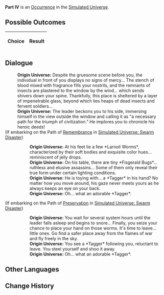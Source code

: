{{Simulated Universe Event Infobox
|title         = Part IV
|image         = 2.png
|type          =
|domains_su    = 
|domains_ext   = 
|domains_swarm = 
|domains_gng   = 
|requirements  =
|prev          = 
|next          = 
|indexRewards  =
|characters    = 
}}
'''Part IV''' is an [[Simulated Universe/Occurrence|Occurrence]] in the [[Simulated Universe]].

==Possible Outcomes==
{| class="article-table"
!Choice
!Result

|}

<!--
==Gameplay Notes==

-->
==Dialogue==
{{Dialogue Start}}
:'''Origin Universe:''' Despite the gruesome scene before you, the individual in front of you displays no signs of mercy... The stench of blood mixed with fragrance fills your nostrils, and the remnants of insects are plastered to the window by the wind... which sends shivers down your spine. Thankfully, this place is sheltered by a layer of impenetrable glass, beyond which lies heaps of dead insects and fervent soldiers...
:'''Origin Universe:''' The leader beckons you to his side, immersing himself in the view outside the window and calling it as "a necessary path for the triumph of civilization." He implores you to chronicle his heroic deeds!
;(If embarking on the Path of [[Simulated Universe/Paths#Remembrance|Remembrance]] in [[Simulated Universe: Swarm Disaster]])
:{{SU Special Dialogue|Remembrance|Look around while making the record.|You're curious as to what kinds of insects he's caught during the process.}}
::'''Origin Universe:''' At his feet lie a few *Larnoli Worms*, characterized by their soft bodies and exquisite color hues... reminiscent of jelly drops.
::'''Origin Universe:''' On his table, there are tiny *Fisgerald Bugs*... ruthless and elusive assassins... Some of them only reveal their true form under certain lighting conditions.
::'''Origin Universe:''' He is toying with... a *Tagger* in his hand? No matter how you move around, his gaze never meets yours as he always keeps an eye on your back.
::'''Origin Universe:''' Oh... what an adorable *Tagger*.
;(If embarking on the Path of [[Simulated Universe/Paths#Preservation|Preservation]] in [[Simulated Universe: Swarm Disaster]])
:{{SU Special Dialogue|Preservation|Stealthily release the little ones he had caught.|Let's go, little ones.}}
::'''Origin Universe:''' You wait for several system hours until the leader falls asleep and begins to snore... Finally, you seize your chance to place your hand on those worms. It's time to leave... little ones. Go find a safer place away from the flames of war and fly freely in the sky.
::'''Origin Universe:''' You see a *Tagger* following you, reluctant to leave. You steel yourself and shoo it away.
::'''Origin Universe:''' Oh... what an adorable *Tagger*.
{{Dialogue End}}

==Other Languages==
{{Other Languages
|en    = Part IV
|zhs   = 其四
|zht   = 其四
|ja    = その4
|ko    = IV
|es    = Parte IV
|fr    = Partie IV
|ru    = IV
|th    = ตอน 4
|vi    = Phần 4
|de    = Teil 4
|id    = Bagian IV
|pt    = Parte IV
}}

==Change History==
{{Change History|1.0}}

